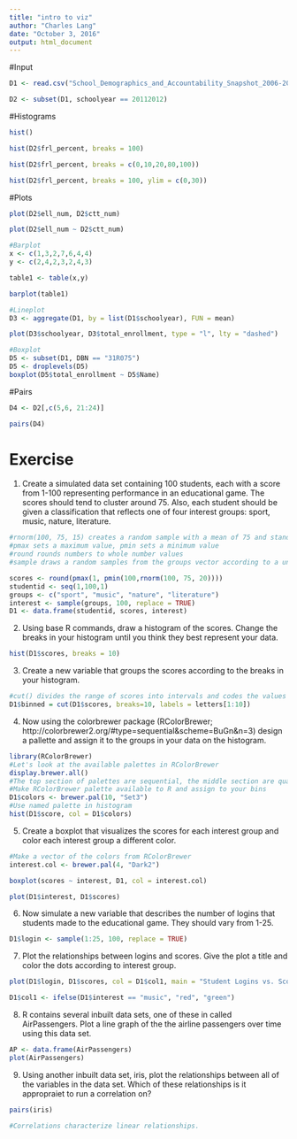 ```yaml
---
title: "intro to viz"
author: "Charles Lang"
date: "October 3, 2016"
output: html_document
---
```

#Input
```r
D1 <- read.csv("School_Demographics_and_Accountability_Snapshot_2006-2012.csv", header = TRUE, sep = ",")

D2 <- subset(D1, schoolyear == 20112012)
```

#Histograms
```r
hist()

hist(D2$frl_percent, breaks = 100)

hist(D2$frl_percent, breaks = c(0,10,20,80,100))

hist(D2$frl_percent, breaks = 100, ylim = c(0,30))
```

#Plots
```r
plot(D2$ell_num, D2$ctt_num)

plot(D2$ell_num ~ D2$ctt_num)

#Barplot
x <- c(1,3,2,7,6,4,4)
y <- c(2,4,2,3,2,4,3)

table1 <- table(x,y)

barplot(table1)

#Lineplot
D3 <- aggregate(D1, by = list(D1$schoolyear), FUN = mean)

plot(D3$schoolyear, D3$total_enrollment, type = "l", lty = "dashed")

#Boxplot
D5 <- subset(D1, DBN == "31R075")
D5 <- droplevels(D5)
boxplot(D5$total_enrollment ~ D5$Name)
```
#Pairs
```r
D4 <- D2[,c(5,6, 21:24)]

pairs(D4)
```
# Exercise

1. Create a simulated data set containing 100 students, each with a score from 1-100 representing performance in an educational game. The scores should tend to cluster around 75. Also, each student should be given a classification that reflects one of four interest groups: sport, music, nature, literature.

```r
#rnorm(100, 75, 15) creates a random sample with a mean of 75 and standard deviation of 20
#pmax sets a maximum value, pmin sets a minimum value
#round rounds numbers to whole number values
#sample draws a random samples from the groups vector according to a uniform distribution

scores <- round(pmax(1, pmin(100,rnorm(100, 75, 20))))
studentid <- seq(1,100,1)
groups <- c("sport", "music", "nature", "literature")
interest <- sample(groups, 100, replace = TRUE)
D1 <- data.frame(studentid, scores, interest)

```

2. Using base R commands, draw a histogram of the scores. Change the breaks in your histogram until you think they best represent your data.

```r
hist(D1$scores, breaks = 10)
```


3. Create a new variable that groups the scores according to the breaks in your histogram.

```r
#cut() divides the range of scores into intervals and codes the values in scores according to which interval they fall. We use a vector called `letters` as the labels, `letters` is a vector made up of the letters of the alphabet.
D1$binned = cut(D1$scores, breaks=10, labels = letters[1:10])
```

4. Now using the colorbrewer package (RColorBrewer; http://colorbrewer2.org/#type=sequential&scheme=BuGn&n=3) design a pallette and assign it to the groups in your data on the histogram.

```r
library(RColorBrewer)
#Let's look at the available palettes in RColorBrewer
display.brewer.all()
#The top section of palettes are sequential, the middle section are qualitative, and the lower section are diverging.
#Make RColorBrewer palette available to R and assign to your bins
D1$colors <- brewer.pal(10, "Set3")
#Use named palette in histogram
hist(D1$score, col = D1$colors)
```


5. Create a boxplot that visualizes the scores for each interest group and color each interest group a different color.

```r
#Make a vector of the colors from RColorBrewer
interest.col <- brewer.pal(4, "Dark2")

boxplot(scores ~ interest, D1, col = interest.col)

plot(D1$interest, D1$scores)
```


6. Now simulate a new variable that describes the number of logins that students made to the educational game. They should vary from 1-25.

```r
D1$login <- sample(1:25, 100, replace = TRUE)
```

7. Plot the relationships between logins and scores. Give the plot a title and color the dots according to interest group.

```r
plot(D1$login, D1$scores, col = D1$col1, main = "Student Logins vs. Scores")

D1$col1 <- ifelse(D1$interest == "music", "red", "green")

```


8. R contains several inbuilt data sets, one of these in called AirPassengers. Plot a line graph of the the airline passengers over time using this data set.

```r
AP <- data.frame(AirPassengers)
plot(AirPassengers)
```


9. Using another inbuilt data set, iris, plot the relationships between all of the variables in the data set. Which of these relationships is it appropraiet to run a correlation on? 

```r
pairs(iris)

#Correlations characterize linear relationships.
```

